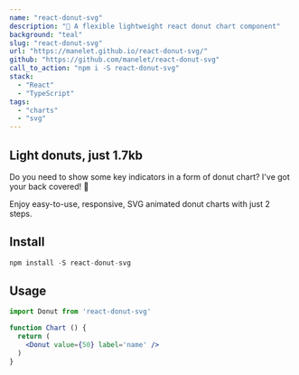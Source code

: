 ```yaml
---
name: "react-donut-svg"
description: "🍩 A flexible lightweight react donut chart component"
background: "teal"
slug: "react-donut-svg"
url: "https://manelet.github.io/react-donut-svg/"
github: "https://github.com/manelet/react-donut-svg"
call_to_action: "npm i -S react-donut-svg"
stack:
  - "React"
  - "TypeScript"
tags:
  - "charts"
  - "svg"
---
```


<div className='project__hero'>
  <div className='showcase'>
    <div>
      <Donut delay={1000} value={75} label='A' color='fuchsia' />
    </div>
    <div>
      <Donut delay={1250} value={100} label='B' />
    </div>
    <div>
      <Donut delay={1500} value={25} label='C' color='lime' />
    </div>  
    <div>
      <Donut delay={1750} value={33} label='D' color='fuchsia' />
    </div>        
  </div>
  <div className='flex flex-col'>
    <h2>Light donuts, just 1.7kb</h2>
    <p>
      Do you need to show some key indicators in a form of donut chart? I've got your back covered! 💪
    </p>
    <p>
      Enjoy easy-to-use, responsive, SVG animated donut charts with just 2 steps.
    </p>
  </div>
</div>

<div className='project__narrow'>
  <h2>Install</h2>

  ```javascript
  npm install -S react-donut-svg
  ```  
</div>

<div className='project__narrow'>
  <h2>Usage</h2>

  ```jsx
  import Donut from 'react-donut-svg'

  function Chart () {
    return (
      <Donut value={50} label='name' />
    )
  }
  ```  
</div>